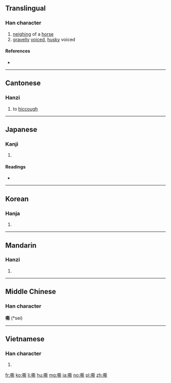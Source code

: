 ==Translingual==

===Han character===
{{Han char|rn=30|rad=口|as=12|sn=15|four=6202<sub>1</sub>|canj=口廿金中 (RTCL)|ids=⿰[[口]][[斯]]}}

# [[neigh]]ing of a [[horse]]
# [[gravelly]] [[voice]]d, [[husky]] voiced

====References====
* {{Han ref|kx=0207.140|dkj=04260|dj=0430.120|hdz=10681.060|uh=5636|ud=22070|bh=BC52|bd=48210}}

----

==Cantonese==

===Hanzi===
{{yue-hanzi|jyut=[[sai1]]|y=sai1}}

# to [[hiccough]]

----

==Japanese==

===Kanji===
{{ja-kanji|grade=|rs=口12}}

# {{defn|lang=ja|sort=口12}}

====Readings====
* {{ja-readings|on=[[せい]] (sei)|kun=[[いななく]] (inanaku)}}

----

==Korean==

===Hanja===
{{ko-hanja|hangeul=시|rv=si|mr=si}}

# {{defn|lang=ko|sort=口12}}

----

==Mandarin==

===Hanzi===
{{cmn-hanzi|pin=[[sī]] ([[si1]])|wg=ssu<sup>1</sup>}}

# {{defn|lang=cmn|sort=口12}}

----

==Middle Chinese==
===Han character===
'''嘶''' (*sei)<!--note: asterisk indicates that this character appears more than four times in the Tang Dynasty corpus of literature-->

----

==Vietnamese==

===Han character===
{{vi-hantu|[[tê]]|rs=口12}}

# {{defn|lang=vi|sort=口12}}

[[fr:嘶]]
[[ko:嘶]]
[[li:嘶]]
[[hu:嘶]]
[[mg:嘶]]
[[ja:嘶]]
[[no:嘶]]
[[pl:嘶]]
[[zh:嘶]]